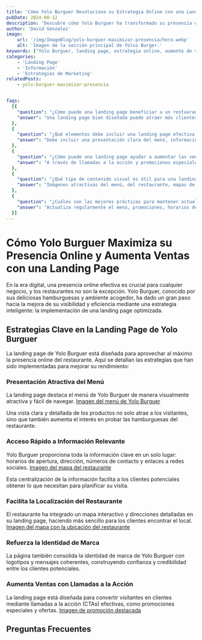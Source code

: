 ```yaml
---
title: 'Cómo Yolo Burguer Revoluciona su Estrategia Online con una Landing Page Innovadora'
pubDate: 2024-08-12
description: 'Descubre cómo Yolo Burguer ha transformado su presencia online y aumentado sus ventas mediante una landing page cuidadosamente diseñada. Explora las estrategias que el restaurante está utilizando para presentar su menú, facilitar la localización y reforzar su identidad de marca. Aprende cómo una landing page optimizada puede ser un cambio de juego para cualquier negocio.'
author: 'David Gonzalez'
image:
    url: '/img/ImageBlog/yolo-burguer-maximizar-presencia/hero.webp'
    alt: 'Imagen de la sección principal de Yolos Burger.'
keywords: ["Yolo Burguer, landing page, estrategia online, aumento de ventas, menú del restaurante, optimización web, presencia digital, identidad de marca, marketing para restaurantes, página de aterrizaje efectiva"]
categories:
    - 'Landing Page'
    - 'Información'
    - 'Estrategias de Marketing'
relatedPosts: 
    - yolo-burguer-maximizar-presencia


faqs:
  [{
    "question": "¿Cómo puede una landing page beneficiar a un restaurante?",
    "answer": "Una landing page bien diseñada puede atraer más clientes al proporcionar una vista clara del menú, información relevante y facilitar la localización del restaurante."
  },
  {
    "question": "¿Qué elementos debe incluir una landing page efectiva para un restaurante?",
    "answer": "Debe incluir una presentación clara del menú, información de contacto, un mapa para la localización, y elementos que refuercen la identidad de marca."
  },
  {
    "question": "¿Cómo puede una landing page ayudar a aumentar las ventas?",
    "answer": "A través de llamadas a la acción y promociones especiales que incentivan a los visitantes a realizar una compra o visitar el restaurante."
  },
  {
    "question": "¿Qué tipo de contenido visual es útil para una landing page de restaurante?",
    "answer": "Imágenes atractivas del menú, del restaurante, mapas de localización, y promociones pueden hacer que la página sea más efectiva."
  },
  {
    "question": "¿Cuáles son las mejores prácticas para mantener actualizada una landing page?",
    "answer": "Actualiza regularmente el menú, promociones, horarios de apertura, y asegúrate de que toda la información de contacto sea precisa."
  }]
---
```


# Cómo Yolo Burguer Maximiza su Presencia Online y Aumenta Ventas con una Landing Page

En la era digital, una presencia online efectiva es crucial para cualquier negocio, y los restaurantes no son la excepción. Yolo Burguer, conocido por sus deliciosas hamburguesas y ambiente acogedor, ha dado un gran paso hacia la mejora de su visibilidad y eficiencia mediante una estrategia inteligente: la implementación de una landing page optimizada.

## Estrategias Clave en la Landing Page de Yolo Burguer

La landing page de Yolo Burguer está diseñada para aprovechar al máximo la presencia online del restaurante. Aquí se detallan las estrategias que han sido implementadas para mejorar su rendimiento:

### Presentación Atractiva del Menú

La landing page destaca el menú de Yolo Burguer de manera visualmente atractiva y fácil de navegar. [Imagen del menú de Yolo Burguer](/ruta/a/imagen-menu.jpg)

Una vista clara y detallada de los productos no solo atrae a los visitantes, sino que también aumenta el interés en probar las hamburguesas del restaurante.

### Acceso Rápido a Información Relevante

Yolo Burguer proporciona toda la información clave en un solo lugar: horarios de apertura, dirección, números de contacto y enlaces a redes sociales. [Imagen del mapa del restaurante](/ruta/a/imagen-mapa.jpg)

Esta centralización de la información facilita a los clientes potenciales obtener lo que necesitan para planificar su visita.

### Facilita la Localización del Restaurante

El restaurante ha integrado un mapa interactivo y direcciones detalladas en su landing page, haciendo más sencillo para los clientes encontrar el local. [Imagen del mapa con la ubicación del restaurante](/ruta/a/imagen-localizacion.jpg)

### Refuerza la Identidad de Marca

La página también consolida la identidad de marca de Yolo Burguer con logotipos y mensajes coherentes, construyendo confianza y credibilidad entre los clientes potenciales. 

### Aumenta Ventas con Llamadas a la Acción

La landing page está diseñada para convertir visitantes en clientes mediante llamadas a la acción (CTAs) efectivas, como promociones especiales y ofertas. [Imagen de promoción destacada](/ruta/a/imagen-promocion.jpg)

## Preguntas Frecuentes


<FAQs faqs={frontmatter.faqs} />